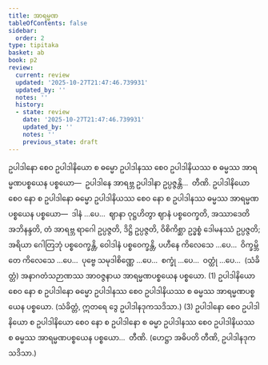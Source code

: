 ```yaml
---
title: အာရမ္မဏ
tableOfContents: false
sidebar:
  order: 2
type: tipitaka
basket: ab
book: p2
review:
  current: review
  updated: '2025-10-27T21:47:46.739931'
  updated_by: ''
  notes: ''
  history:
  - state: review
    date: '2025-10-27T21:47:46.739931'
    updated_by: ''
    notes: ''
    previous_state: draft
---
```



<ReviewStatus review={frontmatter.review} showDetails={true} />

<HypothesisAnnotation frontmatter={frontmatter} />

<DynamicBreadcrumb />

<Division number="99" book="p2" e="ch" v="38" p="406">

<Paragraph number="3770" book="p2">
ဥပါဒါနော စေဝ ဥပါဒါနိယော စ ဓမ္မော ဥပါဒါနဿ စေဝ ဥပါဒါနိယဿ စ ဓမ္မဿ အာရမ္မဏပစ္စယေန ပစ္စယော—  ဥပါဒါနေ အာရဗ္ဘ ဥပါဒါနာ ဥပ္ပဇ္ဇန္တိ…  တီဏိ.
</Paragraph>

<Paragraph number="3771" book="p2">
ဥပါဒါနိယော စေဝ နော စ ဥပါဒါနော ဓမ္မော ဥပါဒါနိယဿ စေဝ နော စ ဥပါဒါနဿ ဓမ္မဿ အာရမ္မဏပစ္စယေန ပစ္စယော—  ဒါနံ …ပေ…  ဈာနာ ဝုဋ္ဌဟိတွာ ဈာနံ ပစ္စဝေက္ခတိ, အဿာဒေတိ အဘိနန္ဒတိ, တံ အာရဗ္ဘ ရာဂေါ ဥပ္ပဇ္ဇတိ, ဒိဋ္ဌိ ဥပ္ပဇ္ဇတိ, ဝိစိကိစ္ဆာ ဥဒ္ဓစ္စံ ဒေါမနဿံ ဥပ္ပဇ္ဇတိ; အရိယာ ဂေါတြဘုံ ပစ္စဝေက္ခန္တိ, ဝေါဒါနံ ပစ္စဝေက္ခန္တိ, ပဟီနေ ကိလေသေ …ပေ…  ဝိက္ခမ္ဘိတေ ကိလေသေ …ပေ…  ပုဗ္ဗေ သမုဒါစိဏ္ဏေ …ပေ…  စက္ခုံ …ပေ…  ဝတ္ထုံ …ပေ…  (သံခိတ္တံ) အနာဂတံသဉာဏဿ အာဝဇ္ဇနာယ အာရမ္မဏပစ္စယေန ပစ္စယော. (1)
</Paragraph>

<Paragraph number="3772" book="p2">
ဥပါဒါနိယော စေဝ နော စ ဥပါဒါနော ဓမ္မော ဥပါဒါနဿ စေဝ ဥပါဒါနိယဿ စ ဓမ္မဿ အာရမ္မဏပစ္စယေန ပစ္စယော. (သံခိတ္တံ, ဣတရေ ဒွေ ဥပါဒါနဒုကသဒိသာ.) (3)
</Paragraph>

<Paragraph number="3773" book="p2">
ဥပါဒါနော စေဝ ဥပါဒါနိယော စ ဥပါဒါနိယော စေဝ နော စ ဥပါဒါနော စ ဓမ္မာ ဥပါဒါနဿ စေဝ ဥပါဒါနိယဿ စ ဓမ္မဿ အာရမ္မဏပစ္စယေန ပစ္စယော…  တီဏိ. (ဟေဋ္ဌာ အဓိပတိ တီဏိ, ဥပါဒါနဒုကသဒိသာ.)
</Paragraph>
</Division>